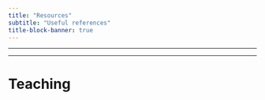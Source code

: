 ```yaml
---
title: "Resources"
subtitle: "Useful references"
title-block-banner: true
---
```


------------------------------------------------------------------------

------------------------------------------------------------------------

# Teaching
